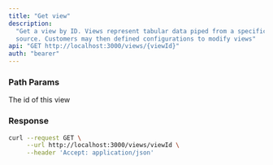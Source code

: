 ```yaml
---
title: "Get view"
description:
  "Get a view by ID. Views represent tabular data piped from a specific data
  source. Customers may then defined configurations to modify views"
api: "GET http://localhost:3000/views/{viewId}"
auth: "bearer"
---
```


### Path Params

<ParamField path="viewId" type="string" required>
  The id of this view
</ParamField>

### Response

<ResponseField name="content" type="array of objects">
<Expandable title="object properties">

<ResponseField name="id" type="number"></ResponseField>

<ResponseField name="sourceId" type="number"></ResponseField>

<ResponseField name="tableName" type="string"></ResponseField>

<ResponseField name="columns" type="array of objects">
<Expandable title="columns properties">

<ResponseField name="id" type="number"></ResponseField>

<ResponseField name="name" type="string"></ResponseField>

<ResponseField name="dataType" type="string"></ResponseField>
</Expandable>
</ResponseField>
</Expandable>
</ResponseField>

<RequestExample>

```bash Example Request
curl --request GET \
     --url http://localhost:3000/views/viewId \
     --header 'Accept: application/json'
```

</RequestExample>
